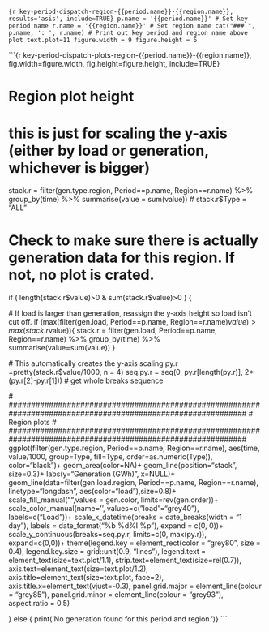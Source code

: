 
```{r key-period-dispatch-region-{{period.name}}-{{region.name}}, results='asis', include=TRUE}
p.name = '{{period.name}}' # Set key period name
r.name = '{{region.name}}' # Set region name
cat("### ", p.name, ': ', r.name) # Print out key period and region name above plot
text.plot=11
figure.width = 9
figure.height = 6
```

```{r key-period-dispatch-plots-region-{{period.name}}-{{region.name}}, fig.width=figure.width, fig.height=figure.height, include=TRUE}

# ###############################################################################
# Region plot height
# ###############################################################################  

# this is just for scaling the y-axis (either by load or generation, whichever is bigger)
stack.r = filter(gen.type.region, Period==p.name, Region==r.name) %>% 
  group_by(time) %>%
  summarise(value = sum(value))
# stack.r$Type = "ALL"

# Check to make sure there is actually generation data for this region. If not, no plot is crated.
if ( length(stack.r$value)>0 & sum(stack.r$value)>0 ) {
  
  # If load is larger than generation, reassign the y-axis height so load isn't cut off.
  if (max(filter(gen.load, Period==p.name, Region==r.name)$value)>max(stack.r$value)){
    stack.r = filter(gen.load, Period==p.name, Region==r.name) %>%
      group_by(time) %>%
      summarise(value=sum(value))
  }

  # This automatically creates the y-axis scaling
  py.r  =pretty(stack.r$value/1000, n = 4)
  seq.py.r = seq(0, py.r[length(py.r)], 2*(py.r[2]-py.r[1])) # get whole breaks sequence
  
  # #############################################################################################################
  # Region plots
  # #############################################################################################################
  ggplot(filter(gen.type.region, Period==p.name, Region==r.name), aes(time, value/1000, group=Type, fill=Type, order=as.numeric(Type)), color="black")+
        geom_area(color=NA)+
        geom_line(position="stack", size=0.3)+
        labs(y="Generation (GWh)", x=NULL)+
        geom_line(data=filter(gen.load.region, Period==p.name, Region==r.name), linetype="longdash", aes(color="load"),size=0.8)+
        scale_fill_manual("",values = gen.color, limits=rev(gen.order))+
        scale_color_manual(name='', values=c("load"="grey40"), labels=c("Load"))+
        scale_x_datetime(breaks = date_breaks(width = "1 day"), labels = date_format("%b %d\n%I %p"), expand = c(0, 0))+
        scale_y_continuous(breaks=seq.py.r, limits=c(0, max(py.r)), expand=c(0,0))+
        theme(legend.key = element_rect(color = "grey80", size = 0.4),
              legend.key.size = grid::unit(0.9, "lines"), 
              legend.text = element_text(size=text.plot/1.1),
              strip.text=element_text(size=rel(0.7)),
              axis.text=element_text(size=text.plot/1.2), 
              axis.title=element_text(size=text.plot, face=2), 
              axis.title.x=element_text(vjust=-0.3),
              panel.grid.major = element_line(colour = "grey85"),
              panel.grid.minor = element_line(colour = "grey93"),
              aspect.ratio = 0.5)

} else { print('No generation found for this period and region.')}
```



  
  